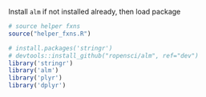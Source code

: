 Install `alm` if not installed already, then load package

```r
# source helper fxns
source("helper_fxns.R")

# install.packages('stringr')
# devtools::install_github("ropensci/alm", ref="dev")
library('stringr')
library('alm')
library('plyr')
library('dplyr')
```
